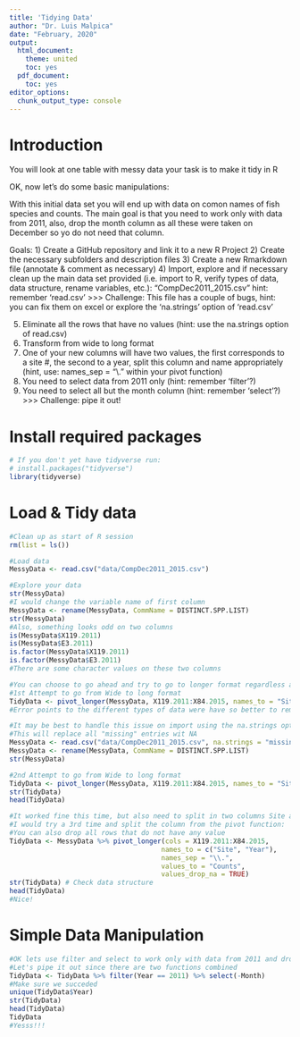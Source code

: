 ```yaml
---
title: 'Tidying Data'
author: "Dr. Luis Malpica"
date: "February, 2020"
output:
  html_document:
    theme: united
    toc: yes
  pdf_document:
    toc: yes
editor_options: 
  chunk_output_type: console
---
```


# Introduction
You will look at one table with messy data  your task is to make it tidy in R

OK, now let's do some basic manipulations:

With this initial data set you will end up with data on comon names of fish species and counts. The main goal is that you need to work only with data from 2011, also, drop the month column as all these were taken on December so yo do not need that column. 

Goals:
1)	Create a GitHub repository and link it to a new R Project
2)	Create the necessary subfolders and description files
3)	Create a new Rmarkdown file (annotate & comment as necessary)
4)	Import, explore and if necessary clean up the main data set provided (i.e. import to R, verify types of data, data structure, rename variables, etc.): "CompDec2011_2015.csv" hint: remember 'read.csv'
>>> Challenge: This file has a couple of bugs, hint: you can fix them on excel or explore the 'na.strings' option of 'read.csv'

5)	Eliminate all the rows that have no values (hint: use the na.strings option of read.csv)
6)	Transform from wide to long format
7)  One of your new columns will have two values, the first corresponds to a site #, the second to a year, split this column and name appropriately (hint, use: names_sep = "\\." within your pivot function)
8) You need to select data from 2011 only (hint: remember 'filter'?)
9) You need to select all but the month column (hint: remember 'select'?)
>>> Challenge: pipe it out!

# Install required packages
```r
# If you don't yet have tidyverse run:
# install.packages("tidyverse")
library(tidyverse)
```

# Load & Tidy data
```r
#Clean up as start of R session
rm(list = ls())

#Load data
MessyData <- read.csv("data/CompDec2011_2015.csv")

#Explore your data
str(MessyData)
#I would change the variable name of first column
MessyData <- rename(MessyData, CommName = DISTINCT.SPP.LIST) 
str(MessyData)
#Also, something looks odd on two columns
is(MessyData$X119.2011)
is(MessyData$E3.2011)
is.factor(MessyData$X119.2011)
is.factor(MessyData$E3.2011)
#There are some character values on these two columns

#You can choose to go ahead and try to go to longer format regardless and see what happens:
#1st Attempt to go from Wide to long format
TidyData <- pivot_longer(MessyData, X119.2011:X84.2015, names_to = "Site.Year", values_to = "Counts") 
#Error points to the different types of data were have so better to remove those character values:

#It may be best to handle this issue on import using the na.strings option of read.csv
#This will replace all "missing" entries wit NA
MessyData <- read.csv("data/CompDec2011_2015.csv", na.strings = "missing")
MessyData <- rename(MessyData, CommName = DISTINCT.SPP.LIST) 
str(MessyData)

#2nd Attempt to go from Wide to long format
TidyData <- pivot_longer(MessyData, X119.2011:X84.2015, names_to = "Site.Year", values_to = "Counts") 
str(TidyData)
head(TidyData)

#It worked fine this time, but also need to split in two columns Site and Year
#I would try a 3rd time and split the column from the pivot function:
#You can also drop all rows that do not have any value
TidyData <- MessyData %>% pivot_longer(cols = X119.2011:X84.2015,
                                      names_to = c("Site", "Year"), 
                                      names_sep = "\\.",
                                      values_to = "Counts",
                                      values_drop_na = TRUE) 
str(TidyData) # Check data structure
head(TidyData)
#Nice!
```

# Simple Data Manipulation
```r
#OK lets use filter and select to work only with data from 2011 and drop the month column/variable
#Let's pipe it out since there are two functions combined
TidyData <- TidyData %>% filter(Year == 2011) %>% select(-Month)
#Make sure we succeded
unique(TidyData$Year)
str(TidyData)
head(TidyData)
TidyData
#Yesss!!!


```

